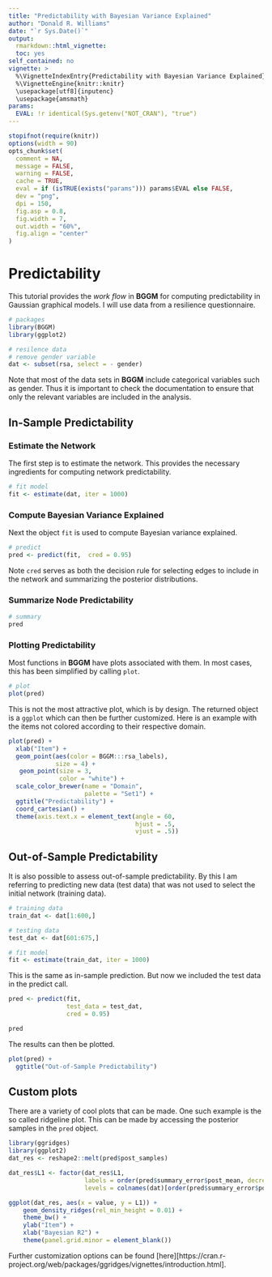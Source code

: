 ```yaml
---
title: "Predictability with Bayesian Variance Explained"
author: "Donald R. Williams"
date: "`r Sys.Date()`"
output: 
  rmarkdown::html_vignette:
  toc: yes
self_contained: no
vignette: >
  %\VignetteIndexEntry{Predictability with Bayesian Variance Explained}
  %\VignetteEngine{knitr::knitr}
  \usepackage[utf8]{inputenc}
  \usepackage{amsmath}
params:
  EVAL: !r identical(Sys.getenv("NOT_CRAN"), "true")
---
```

  
```r
stopifnot(require(knitr))
options(width = 90)
opts_chunk$set(
  comment = NA,
  message = FALSE,
  warning = FALSE,
  cache = TRUE,
  eval = if (isTRUE(exists("params"))) params$EVAL else FALSE,
  dev = "png",
  dpi = 150,
  fig.asp = 0.8,
  fig.width = 7,
  out.width = "60%",
  fig.align = "center"
)
```


# Predictability
This tutorial provides the *work flow* in **BGGM** for computing predictability in Gaussian graphical models. I will use data from a resilience questionnaire.

```r
# packages
library(BGGM)
library(ggplot2)

# resilence data
# remove gender variable
dat <- subset(rsa, select = - gender)
```

Note that most of the data sets in **BGGM** include categorical variables such as gender. Thus it is important to check the documentation to ensure that only the relevant variables are included in the analysis.

## In-Sample Predictability
### Estimate the Network
The first step is to estimate the network. This provides the necessary ingredients 
for computing network predictability.

```r
# fit model
fit <- estimate(dat, iter = 1000)
```

### Compute Bayesian Variance Explained
Next the object `fit` is used to compute Bayesian variance explained.
```r
# predict
pred <- predict(fit,  cred = 0.95)
```

Note `cred` serves as both the decision rule for selecting edges to include in  the network and summarizing the posterior distributions.

### Summarize Node Predictability
```r
# summary
pred
```

### Plotting Predictability
Most functions in **BGGM** have plots associated with them. In most cases, this 
has been simplified by calling `plot`.

```r
# plot 
plot(pred)
```

This is not the most attractive plot, which is by design. The returned object is a `ggplot` which can then be further customized. Here is an example with the items not colored according to their respective domain.

```r
plot(pred) + 
  xlab("Item") +
  geom_point(aes(color = BGGM:::rsa_labels), 
             size = 4) +
   geom_point(size = 3, 
              color = "white") +
  scale_color_brewer(name = "Domain", 
                     palette = "Set1") +
  ggtitle("Predictability") +
  coord_cartesian() +
  theme(axis.text.x = element_text(angle = 60, 
                                   hjust = .5, 
                                   vjust = .5))
```


## Out-of-Sample Predictability
It is also possible to assess out-of-sample predictability. By this I am referring to predicting new data (test data) that was not used to select the initial network (training data).

```r
# training data
train_dat <- dat[1:600,]

# testing data
test_dat <- dat[601:675,]

# fit model
fit <- estimate(train_dat, iter = 1000)
```

This is the same as in-sample prediction. But now we included the test data in the predict call.
```r
pred <- predict(fit, 
                test_data = test_dat, 
                cred = 0.95)

pred
``` 

The results can then be plotted.
```r
plot(pred) + 
  ggtitle("Out-of-Sample Predictability")
```

## Custom plots
There are a variety of cool plots that can be made. One such example is the so called ridgeline plot. This can be made by accessing the posterior samples in the `pred` object.

```r
library(ggridges)
library(ggplot2)
dat_res <- reshape2::melt(pred$post_samples)

dat_res$L1 <- factor(dat_res$L1, 
                     labels = order(pred$summary_error$post_mean, decreasing = F), 
                     levels = colnames(dat)[order(pred$summary_error$post_mean, decreasing = F)])

ggplot(dat_res, aes(x = value, y = L1)) + 
    geom_density_ridges(rel_min_height = 0.01) +
    theme_bw() +
    ylab("Item") +
    xlab("Bayesian R2") +
    theme(panel.grid.minor = element_blank())
```

Further customization options can be found [here][https://cran.r-project.org/web/packages/ggridges/vignettes/introduction.html].
